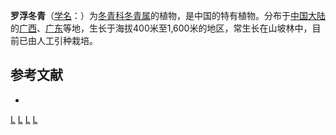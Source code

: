 {{Speciesbox 
| genus = Ilex
| species = tutcheri
| authority = Merr.
}}

'''罗浮冬青'''（[[学名|学名]]：{{lang|la|''Ilex tutcheri''}}）为[[冬青科|冬青科]][[冬青属|冬青属]]的植物，是中国的特有植物。分布于[[中国大陆|中国大陆]]的[[广西|广西]]、[[广东|广东]]等地，生长于海拔400米至1,600米的地区，常生长在山坡林中，目前已由人工引种栽培。

== 参考文献 ==
<div class="references-small">
* {{cite web| url =http://www.bioinfo.cn/db05/KmzwSpecies.php?action=view&id=14282| title =罗浮冬青| work =《中国高等植物数据库全库》| publisher =中国科学院微生物研究所| author =昆明植物研究所| accessdate =2009-02-24| deadurl =yes| archiveurl =https://web.archive.org/web/20160305095007/http://www.bioinfo.cn/db05/KmzwSpecies.php?action=view&id=14282| archivedate =2016-03-05}}
</div>
{{Taxonbar|from=Q15227979}}

[[Category:冬青属|L]]
[[Category:中國特有植物|L]]
[[Category:广西植物|L]]
[[Category:广东植物|L]]